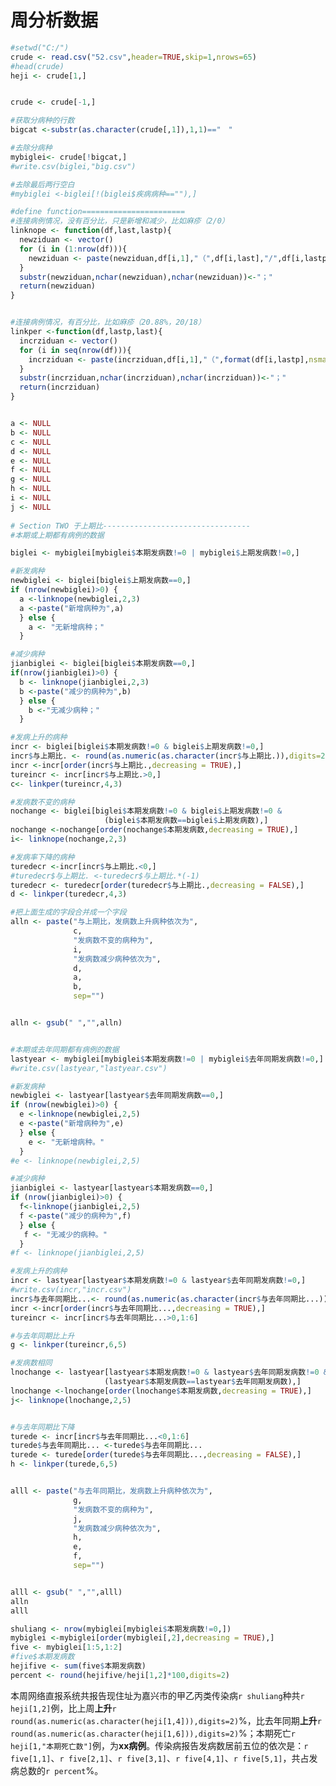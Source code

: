 周分析数据
========================================================


```r
#setwd("C:/")
crude <- read.csv("52.csv",header=TRUE,skip=1,nrows=65)
#head(crude)
heji <- crude[1,]


crude <- crude[-1,]

#获取分病种的行数
bigcat <-substr(as.character(crude[,1]),1,1)=="　"

#去除分病种
mybiglei<- crude[!bigcat,]
#write.csv(biglei,"big.csv")

#去除最后两行空白
#mybiglei <-biglei[!(biglei$疾病病种==""),]

#define function=======================
#连接病例情况，没有百分比，只是新增和减少，比如麻疹（2/0）
linknope <- function(df,last,lastp){
  newziduan <- vector()
  for (i in (1:nrow(df))){
    newziduan <- paste(newziduan,df[i,1],"（",df[i,last],"/",df[i,lastp],"）","、",sep="")
  }
  substr(newziduan,nchar(newziduan),nchar(newziduan))<-"；"
  return(newziduan)
}


#连接病例情况，有百分比，比如麻疹（20.88%，20/18）
linkper <-function(df,lastp,last){
  incrziduan <- vector()
  for (i in seq(nrow(df))){
    incrziduan <- paste(incrziduan,df[i,1],"（",format(df[i,lastp],nsmall=2),"%","，",df[i,2],"/",df[i,last],"）","、",sep="")
  } 
  substr(incrziduan,nchar(incrziduan),nchar(incrziduan))<-"；"
  return(incrziduan)
}


a <- NULL
b <- NULL
c <- NULL
d <- NULL
e <- NULL
f <- NULL
g <- NULL
h <- NULL
i <- NULL
j <- NULL
  
# Section TWO 于上期比---------------------------------
#本期或上期都有病例的数据

biglei <- mybiglei[mybiglei$本期发病数!=0 | mybiglei$上期发病数!=0,]

#新发病种
newbiglei <- biglei[biglei$上期发病数==0,]
if (nrow(newbiglei)>0) {
  a <-linknope(newbiglei,2,3)
  a <-paste("新增病种为",a)
  } else {
    a <- "无新增病种；"
  }

#减少病种
jianbiglei <- biglei[biglei$本期发病数==0,]
if(nrow(jianbiglei)>0) {
  b <- linknope(jianbiglei,2,3)
  b <-paste("减少的病种为",b)
  } else {
    b <-"无减少病种；"
  }

#发病上升的病种
incr <- biglei[biglei$本期发病数!=0 & biglei$上期发病数!=0,]
incr$与上期比. <- round(as.numeric(as.character(incr$与上期比.)),digits=2)
incr <-incr[order(incr$与上期比.,decreasing = TRUE),]
tureincr <- incr[incr$与上期比.>0,]
c<- linkper(tureincr,4,3)

#发病数不变的病种
nochange <- biglei[biglei$本期发病数!=0 & biglei$上期发病数!=0 & 
                     (biglei$本期发病数==biglei$上期发病数),]
nochange <-nochange[order(nochange$本期发病数,decreasing = TRUE),]
i<- linknope(nochange,2,3)

#发病率下降的病种
turedecr <-incr[incr$与上期比.<0,]
#turedecr$与上期比. <-turedecr$与上期比.*(-1)
turedecr <- turedecr[order(turedecr$与上期比.,decreasing = FALSE),]
d <- linkper(turedecr,4,3)

#把上面生成的字段合并成一个字段
alln <- paste("与上期比，发病数上升病种依次为",
              c,
              "发病数不变的病种为",
              i,
              "发病数减少病种依次为",
              d,
              a,              
              b,
              sep="")


alln <- gsub(" ","",alln)


#本期或去年同期都有病例的数据
lastyear <- mybiglei[mybiglei$本期发病数!=0 | mybiglei$去年同期发病数!=0,]
#write.csv(lastyear,"lastyear.csv")

#新发病种
newbiglei <- lastyear[lastyear$去年同期发病数==0,]
if (nrow(newbiglei)>0) {
  e <-linknope(newbiglei,2,5)
  e <-paste("新增病种为",e)
  } else {
    e <- "无新增病种。"
  }
#e <- linknope(newbiglei,2,5)

#减少病种
jianbiglei <- lastyear[lastyear$本期发病数==0,]
if (nrow(jianbiglei)>0) {
  f<-linknope(jianbiglei,2,5)
  f <-paste("减少的病种为",f)
  } else {
   f <- "无减少的病种。"
  }
#f <- linknope(jianbiglei,2,5)

#发病上升的病种
incr <- lastyear[lastyear$本期发病数!=0 & lastyear$去年同期发病数!=0,]
#write.csv(incr,"incr.csv")
incr$与去年同期比...<- round(as.numeric(as.character(incr$与去年同期比...)),digits=2)
incr <-incr[order(incr$与去年同期比...,decreasing = TRUE),]
tureincr <- incr[incr$与去年同期比...>0,1:6]

#与去年同期比上升
g <- linkper(tureincr,6,5)

#发病数相同
lnochange <- lastyear[lastyear$本期发病数!=0 & lastyear$去年同期发病数!=0 & 
                     (lastyear$本期发病数==lastyear$去年同期发病数),]
lnochange <-lnochange[order(lnochange$本期发病数,decreasing = TRUE),]
j<- linknope(lnochange,2,5)


#与去年同期比下降
turede <- incr[incr$与去年同期比...<0,1:6]
turede$与去年同期比... <-turede$与去年同期比...
turede <- turede[order(turede$与去年同期比...,decreasing = FALSE),]
h <- linkper(turede,6,5)


alll <- paste("与去年同期比，发病数上升病种依次为",
              g,
              "发病数不变的病种为",
              j,
              "发病数减少病种依次为",
              h,
              e,             
              f,
              sep="")


alll <- gsub(" ","",alll)
alln
alll
```

```r
shuliang <- nrow(mybiglei[mybiglei$本期发病数!=0,])
mybiglei <-mybiglei[order(mybiglei[,2],decreasing = TRUE),]
five <- mybiglei[1:5,1:2]
#five$本期发病数
hejifive <- sum(five$本期发病数)
percent <- round(hejifive/heji[1,2]*100,digits=2)
```

本周网络直报系统共报告现住址为嘉兴市的甲乙丙类传染病`r shuliang`种共`r heji[1,2]`例，比上周**上升**`r round(as.numeric(as.character(heji[1,4])),digits=2)`%，比去年同期**上升**`r round(as.numeric(as.character(heji[1,6])),digits=2)`%；本期死亡`r heji[1,"本期死亡数"]`例，为**xx病例**。传染病报告发病数居前五位的依次是：`r five[1,1]`、`r five[2,1]`、`r five[3,1]`、`r five[4,1]`、`r five[5,1]`，共占发病总数的`r percent`%。

